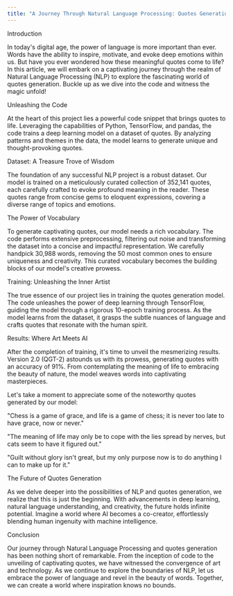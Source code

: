 ```yaml
---
title: "A Journey Through Natural Language Processing: Quotes Generation"
---
```


Introduction

In today's digital age, the power of language is more important than ever. Words have the ability to inspire, motivate, and evoke deep emotions within us. But have you ever wondered how these meaningful quotes come to life? In this article, we will embark on a captivating journey through the realm of Natural Language Processing (NLP) to explore the fascinating world of quotes generation. Buckle up as we dive into the code and witness the magic unfold!

Unleashing the Code

At the heart of this project lies a powerful code snippet that brings quotes to life. Leveraging the capabilities of Python, TensorFlow, and pandas, the code trains a deep learning model on a dataset of quotes. By analyzing patterns and themes in the data, the model learns to generate unique and thought-provoking quotes.

Dataset: A Treasure Trove of Wisdom

The foundation of any successful NLP project is a robust dataset. Our model is trained on a meticulously curated collection of 352,141 quotes, each carefully crafted to evoke profound meaning in the reader. These quotes range from concise gems to eloquent expressions, covering a diverse range of topics and emotions.

The Power of Vocabulary

To generate captivating quotes, our model needs a rich vocabulary. The code performs extensive preprocessing, filtering out noise and transforming the dataset into a concise and impactful representation. We carefully handpick 30,988 words, removing the 50 most common ones to ensure uniqueness and creativity. This curated vocabulary becomes the building blocks of our model's creative prowess.

Training: Unleashing the Inner Artist

The true essence of our project lies in training the quotes generation model. The code unleashes the power of deep learning through TensorFlow, guiding the model through a rigorous 10-epoch training process. As the model learns from the dataset, it grasps the subtle nuances of language and crafts quotes that resonate with the human spirit.

Results: Where Art Meets AI

After the completion of training, it's time to unveil the mesmerizing results. Version 2.0 (QGT-2) astounds us with its prowess, generating quotes with an accuracy of 91%. From contemplating the meaning of life to embracing the beauty of nature, the model weaves words into captivating masterpieces.

Let's take a moment to appreciate some of the noteworthy quotes generated by our model:

"Chess is a game of grace, and life is a game of chess; it is never too late to have grace, now or never."

"The meaning of life may only be to cope with the lies spread by nerves, but cats seem to have it figured out."

"Guilt without glory isn't great, but my only purpose now is to do anything I can to make up for it."

The Future of Quotes Generation

As we delve deeper into the possibilities of NLP and quotes generation, we realize that this is just the beginning. With advancements in deep learning, natural language understanding, and creativity, the future holds infinite potential. Imagine a world where AI becomes a co-creator, effortlessly blending human ingenuity with machine intelligence.

Conclusion

Our journey through Natural Language Processing and quotes generation has been nothing short of remarkable. From the inception of code to the unveiling of captivating quotes, we have witnessed the convergence of art and technology. As we continue to explore the boundaries of NLP, let us embrace the power of language and revel in the beauty of words. Together, we can create a world where inspiration knows no bounds.

